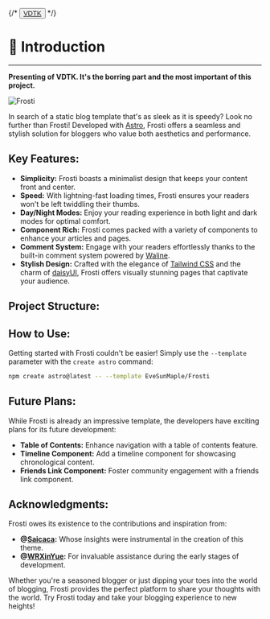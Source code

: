 
<BaseLayout PageID="project">
  <BaseCard title="Frosti"
            image="https://frosti.saroprock.com/view.png">

{/* <INFO>
  <button class="btn">[VDTK](https://github.com/jynadal/)</button>
</INFO> */}

# 🧊 Introduction

---

**Presenting of VDTK. It's the borring part and the most important of this project.**

![Frosti](https://frosti.saroprock.com/view.png)

In search of a static blog template that's as sleek as it is speedy? Look no further than Frosti! Developed with [Astro](https://astro.build/), Frosti offers a seamless and stylish solution for bloggers who value both aesthetics and performance.

## Key Features:

- **Simplicity:** Frosti boasts a minimalist design that keeps your content front and center.
- **Speed:** With lightning-fast loading times, Frosti ensures your readers won't be left twiddling their thumbs.
- **Day/Night Modes:** Enjoy your reading experience in both light and dark modes for optimal comfort.
- **Component Rich:** Frosti comes packed with a variety of components to enhance your articles and pages.
- **Comment System:** Engage with your readers effortlessly thanks to the built-in comment system powered by [Waline](https://waline.js.org/).
- **Stylish Design:** Crafted with the elegance of [Tailwind CSS](https://tailwindcss.com/) and the charm of [daisyUI](https://daisyui.com/), Frosti offers visually stunning pages that captivate your audience.

## Project Structure:


## How to Use:

Getting started with Frosti couldn't be easier! Simply use the `--template` parameter with the `create astro` command:

```bash
npm create astro@latest -- --template EveSunMaple/Frosti
```

## Future Plans:

While Frosti is already an impressive template, the developers have exciting plans for its future development:

- **Table of Contents:** Enhance navigation with a table of contents feature.
- **Timeline Component:** Add a timeline component for showcasing chronological content.
- **Friends Link Component:** Foster community engagement with a friends link component.

## Acknowledgments:

Frosti owes its existence to the contributions and inspiration from:

- **@[Saicaca](https://github.com/saicaca):** Whose insights were instrumental in the creation of this theme.
- **@[WRXinYue](https://github.com/WRXinYue):** For invaluable assistance during the early stages of development.

Whether you're a seasoned blogger or just dipping your toes into the world of blogging, Frosti provides the perfect platform to share your thoughts with the world. Try Frosti today and take your blogging experience to new heights!

  </BaseCard>
</BaseLayout>

